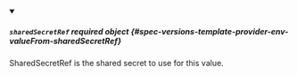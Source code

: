 


<details className="config-field" data-expandable="true" open>
<summary>

##### `sharedSecretRef` <span className="config-field-required" data-required="false">required</span> <span className="config-field-type">object</span> <span className="config-field-default"></span> <span className="config-field-enum"></span> {#spec-versions-template-provider-env-valueFrom-sharedSecretRef}

SharedSecretRef is the shared secret to use for this value.

</summary>

<PartialSharedSecretRefreference />


</details>
